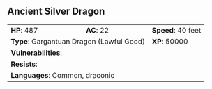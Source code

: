 ## Ancient Silver Dragon {#monster-ancient-silver-dragon}

```{=html}
<table class="table table-striped">
    <tbody>
        <tr>                    
            <td><b>HP</b>: 487</td>
            <td><b>AC</b>: 22</td>
            <td><b>Speed</b>: 40 feet</td>
        </tr>
        <tr>
            <td colspan="2"><b>Type</b>: Gargantuan Dragon (Lawful Good)</td>
            <td><b>XP</b>: 50000</td>
        </tr>
        <tr>
            <td colspan="3"><b>Vulnerabilities</b>: </td>
        </tr>
        <tr>
            <td colspan="3"><b>Resists</b>: </td>
        </tr>
        <tr>
            <td colspan="3"><b>Languages</b>: Common, draconic</td>
        </tr>
    </tbody>
</table>
```